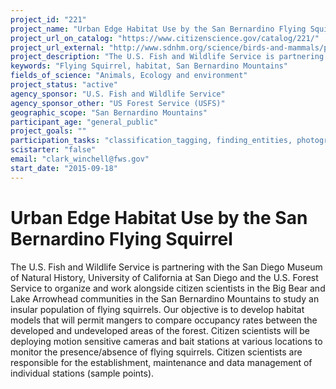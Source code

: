 ```yaml
---
project_id: "221"
project_name: "Urban Edge Habitat Use by the San Bernardino Flying Squirrel"
project_url_on_catalog: "https://www.citizenscience.gov/catalog/221/"
project_url_external: "http://www.sdnhm.org/science/birds-and-mammals/projects/flying-squirrel-study/"
project_description: "The U.S. Fish and Wildlife Service is partnering with the San Diego Museum of Natural History, University of California at San Diego and the U.S. Forest Service to organize and work alongside citizen scientists in the Big Bear and Lake Arrowhead communities in the San Bernardino Mountains to study an insular population of  flying squirrels.  Our objective is to develop habitat models that will permit mangers to compare occupancy rates between the developed and undeveloped areas of the forest.  Citizen scientists will be deploying motion sensitive cameras and bait stations at various locations to monitor the presence/absence of flying squirrels.  Citizen scientists are responsible for the establishment, maintenance and data management of individual stations (sample points)."
keywords: "Flying Squirrel, habitat, San Bernardino Mountains"
fields_of_science: "Animals, Ecology and environment"
project_status: "active"
agency_sponsor: "U.S. Fish and Wildlife Service"
agency_sponsor_other: "US Forest Service (USFS)"
geographic_scope: "San Bernardino Mountains"
participant_age: "general_public"
project_goals: ""
participation_tasks: "classification_tagging, finding_entities, photography, Other"
scistarter: "false"
email: "clark_winchell@fws.gov"
start_date: "2015-09-18"
---
```


# Urban Edge Habitat Use by the San Bernardino Flying Squirrel

The U.S. Fish and Wildlife Service is partnering with the San Diego Museum of Natural History, University of California at San Diego and the U.S. Forest Service to organize and work alongside citizen scientists in the Big Bear and Lake Arrowhead communities in the San Bernardino Mountains to study an insular population of  flying squirrels.  Our objective is to develop habitat models that will permit mangers to compare occupancy rates between the developed and undeveloped areas of the forest.  Citizen scientists will be deploying motion sensitive cameras and bait stations at various locations to monitor the presence/absence of flying squirrels.  Citizen scientists are responsible for the establishment, maintenance and data management of individual stations (sample points).
